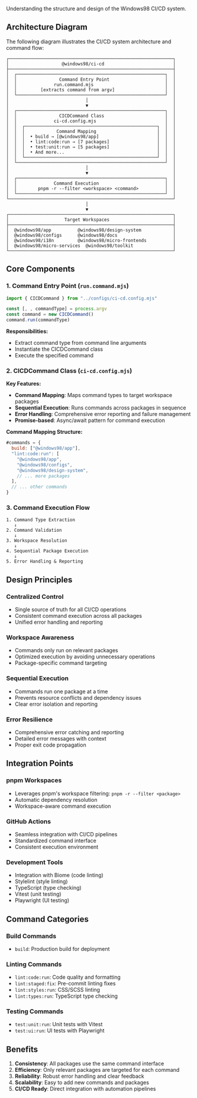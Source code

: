 
<Meta title="Workspaces/CI-CD/Guide/Architecture" />

<Title>🏗️ Architecture</Title>

Understanding the structure and design of the Windows98 CI/CD system.

## Architecture Diagram

The following diagram illustrates the CI/CD system architecture and command flow:

```
┌──────────────────────────────────────────────────────────────┐
│                    @windows98/ci-cd                          │
├──────────────────────────────────────────────────────────────┤
│  ┌────────────────────────────────────────────────────────┐  │
│  │                Command Entry Point                     │  │
│  │              run.command.mjs                           │  │
│  │         [extracts command from argv]                   │  │
│  └────────────────────────────────────────────────────────┘  │
│                             │                                │
│                             ▼                                │
│  ┌────────────────────────────────────────────────────────┐  │
│  │                CICDCommand Class                       │  │
│  │              ci-cd.config.mjs                          │  │
│  │  ┌──────────────────────────────────────────────────┐  │  │
│  │  │            Command Mapping                       │  │  │
│  │  │  • build → [@windows98/app]                      │  │  │
│  │  │  • lint:code:run → [7 packages]                  │  │  │
│  │  │  • test:unit:run → [5 packages]                  │  │  │
│  │  │  • And more...                                   │  │  │
│  │  └──────────────────────────────────────────────────┘  │  │
│  └────────────────────────────────────────────────────────┘  │
│                             │                                │
│                             ▼                                │
│  ┌────────────────────────────────────────────────────────┐  │
│  │              Command Execution                         │  │
│  │        pnpm -r --filter <workspace> <command>          │  │
│  └────────────────────────────────────────────────────────┘  │
└──────────────────────────────────────────────────────────────┘
                              │
                              ▼
┌──────────────────────────────────────────────────────────────┐
│                     Target Workspaces                        │
├──────────────────────────────────────────────────────────────┤
│  @windows98/app          @windows98/design-system            │
│  @windows98/configs      @windows98/docs                     │
│  @windows98/i18n         @windows98/micro-frontends          │
│  @windows98/micro-services  @windows98/toolkit               │
└──────────────────────────────────────────────────────────────┘
```

## Core Components

### 1. Command Entry Point (`run.command.mjs`)

```javascript
import { CICDCommand } from "../configs/ci-cd.config.mjs"

const [, , commandType] = process.argv
const command = new CICDCommand()
command.run(commandType)
```

**Responsibilities:**
- Extract command type from command line arguments
- Instantiate the CICDCommand class
- Execute the specified command

### 2. CICDCommand Class (`ci-cd.config.mjs`)

**Key Features:**
- **Command Mapping**: Maps command types to target workspace packages
- **Sequential Execution**: Runs commands across packages in sequence
- **Error Handling**: Comprehensive error reporting and failure management
- **Promise-based**: Async/await pattern for command execution

**Command Mapping Structure:**
```javascript
#commands = {
  build: ["@windows98/app"],
  "lint:code:run": [
    "@windows98/app",
    "@windows98/configs", 
    "@windows98/design-system",
    // ... more packages
  ],
  // ... other commands
}
```

### 3. Command Execution Flow

```
1. Command Type Extraction
   ↓
2. Command Validation
   ↓
3. Workspace Resolution
   ↓
4. Sequential Package Execution
   ↓
5. Error Handling & Reporting
```

## Design Principles

### **Centralized Control**
- Single source of truth for all CI/CD operations
- Consistent command execution across all packages
- Unified error handling and reporting

### **Workspace Awareness**
- Commands only run on relevant packages
- Optimized execution by avoiding unnecessary operations
- Package-specific command targeting

### **Sequential Execution**
- Commands run one package at a time
- Prevents resource conflicts and dependency issues
- Clear error isolation and reporting

### **Error Resilience**
- Comprehensive error catching and reporting
- Detailed error messages with context
- Proper exit code propagation

## Integration Points

### **pnpm Workspaces**
- Leverages pnpm's workspace filtering: `pnpm -r --filter <package>`
- Automatic dependency resolution
- Workspace-aware command execution

### **GitHub Actions**
- Seamless integration with CI/CD pipelines
- Standardized command interface
- Consistent execution environment

### **Development Tools**
- Integration with Biome (code linting)
- Stylelint (style linting)
- TypeScript (type checking)
- Vitest (unit testing)
- Playwright (UI testing)

## Command Categories

### **Build Commands**
- `build`: Production build for deployment

### **Linting Commands**
- `lint:code:run`: Code quality and formatting
- `lint:staged:fix`: Pre-commit linting fixes
- `lint:styles:run`: CSS/SCSS linting
- `lint:types:run`: TypeScript type checking

### **Testing Commands**
- `test:unit:run`: Unit tests with Vitest
- `test:ui:run`: UI tests with Playwright

## Benefits

1. **Consistency**: All packages use the same command interface
2. **Efficiency**: Only relevant packages are targeted for each command
3. **Reliability**: Robust error handling and clear feedback
4. **Scalability**: Easy to add new commands and packages
5. **CI/CD Ready**: Direct integration with automation pipelines
